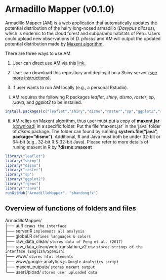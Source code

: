 # Armadillo Mapper (v0.1.0)

Armadillo Mapper (AM) is a web application that automatically updates the potential distribution of the hairy long-nosed armadillo (*Dasypus pilosus*), which is endemic to the cloud forest and subparamo habitats of Peru. Users could upload new observations of *D. pilosus* and AM will output the updated potential distribution made by [Maxent algorithm](version 3.3.3k; https://biodiversityinformatics.amnh.org/open_source/maxent/).



There are three ways to use AM.

1. User can direct use AM via this [link](http://armadillomapper.fengxiao.info).

2. User can download this repository and deploy it on a Shiny server [(see more instructions)](https://shiny.rstudio.com/deploy/).

3. If user wants to run AM locally (e.g., a personal Rstudio).

i) AM requires the following R packages *leaflet*, *shiny*, *dismo*, *raster*, *sp*, *rJava*, and *ggplot2* to be installed.
```r
install.packages(c("leaflet","shiny","dismo","raster","sp","ggplot2","rgeos","rJava"))
```
ii) AM relies on Maxent algorithm, thus user must put a copy of **maxent.jar** [(download)](https://github.com/mrmaxent/Maxent/tree/master/ArchivedReleases/3.3.3k) in a specific folder. Put the file 'maxent.jar' in the 'java' folder of *dismo* package. The folder can found by running **system.file("java", package="dismo")**. Additional, R and Java must both be under  32-bit or 64-bit (e.g., 32-bit R & 32-bit Java). Please refer to more details of runing maxent in R by **?dismo::maxent**

```r
library("leaflet")
library("shiny")
library("dismo")
library("raster")
library("sp")
library("ggplot2")
library("rgeos")
library("rJava")
runGitHub("ArmadilloMapper", "shandongfx")
```


## Overview of functions of folders and files  
ArmadilloMapper/  
├── ui.R                `draws the interface`  
├── server.R            `implements all analysis`  
├── global.R            `defines languages & colors`    
├── raw_data_clean/     `stores data of Feng et al. (2017)`    
├── raw_data_clean/web translation_v2.csv  `stores strings of the interface (English/Spanish)`    
├── www/  `stores html elements`    
├── www/google-analytics.js  `Google Analytics script`    
├── maxent_outputs/  `stores maxent output`    
└── userUpload/  `stores user uploaded data`    

